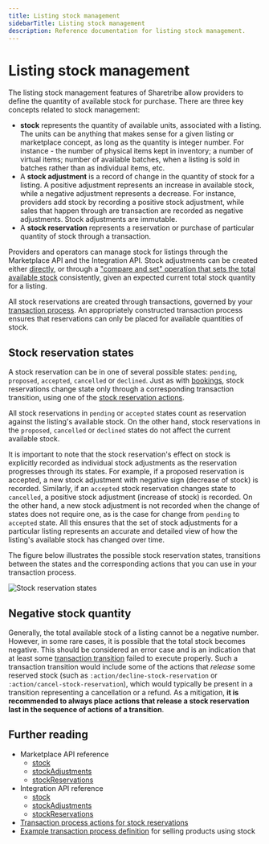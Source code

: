 ```yaml
---
title: Listing stock management
sidebarTitle: Listing stock management
description: Reference documentation for listing stock management.
---
```


# Listing stock management

The listing stock management features of Sharetribe allow providers to
define the quantity of available stock for purchase. There are three key
concepts related to stock management:

- **stock** represents the quantity of available units, associated with
  a listing. The units can be anything that makes sense for a given
  listing or marketplace concept, as long as the quantity is integer
  number. For instance - the number of physical items kept in inventory;
  a number of virtual items; number of available batches, when a listing
  is sold in batches rather than as individual items, etc.
- A **stock adjustment** is a record of change in the quantity of stock
  for a listing. A positive adjustment represents an increase in
  available stock, while a negative adjustment represents a decrease.
  For instance, providers add stock by recording a positive stock
  adjustment, while sales that happen through are transaction are
  recorded as negative adjustments. Stock adjustments are immutable.
- A **stock reservation** represents a reservation or purchase of
  particular quantity of stock through a transaction.

Providers and operators can manage stock for listings through the
Marketplace API and the Integration API. Stock adjustments can be
created either
[directly](https://www.sharetribe.com/api-reference/marketplace.html#create-stock-adjustment),
or through a
["compare and set" operation that sets the total available stock](https://www.sharetribe.com/api-reference/marketplace.html#compare-and-set-total-stock)
consistently, given an expected current total stock quantity for a
listing.

All stock reservations are created through transactions, governed by
your [transaction process](/concepts/transactions/transaction-process/). An
appropriately constructed transaction process ensures that reservations
can only be placed for available quantities of stock.

## Stock reservation states

A stock reservation can be in one of several possible states: `pending`,
`proposed`, `accepted`, `cancelled` or `declined`. Just as with
[bookings](/references/availability/#booking-states), stock reservations
change state only through a corresponding transaction transition, using
one of the
[stock reservation actions](/references/transaction-process-actions/#stock-reservations).

All stock reservations in `pending` or `accepted` states count as
reservation against the listing's available stock. On the other hand,
stock reservations in the `proposed`, `cancelled` or `declined` states
do not affect the current available stock.

It is important to note that the stock reservation's effect on stock is
explicitly recorded as individual stock adjustments as the reservation
progresses through its states. For example, if a proposed reservation is
accepted, a new stock adjustment with negative sign (decrease of stock)
is recorded. Similarly, if an `accepted` stock reservation changes state
to `cancelled`, a positive stock adjustment (increase of stock) is
recorded. On the other hand, a new stock adjustment is not recorded when
the change of states does not require one, as is the case for change
from `pending` to `accepted` state. All this ensures that the set of
stock adjustments for a particular listing represents an accurate and
detailed view of how the listing's available stock has changed over
time.

The figure below illustrates the possible stock reservation states,
transitions between the states and the corresponding actions that you
can use in your transaction process.

![Stock reservation states](./stock-reservation-states.png)

## Negative stock quantity

Generally, the total available stock of a listing cannot be a negative
number. However, in some rare cases, it is possible that the total stock
becomes negative. This should be considered an error case and is an
indication that at least some
[transaction transition](/concepts/transactions/transaction-process/) failed to
execute properly. Such a transaction transition would include some of
the actions that _release_ some reserved stock (such as
`:action/decline-stock-reservation`
or
`:action/cancel-stock-reservation`),
which would typically be present in a transition representing a
cancellation or a refund. As a mitigation, **it is recommended to always
place actions that release a stock reservation last in the sequence of
actions of a transition**.

## Further reading

- Marketplace API reference
  - [stock](https://www.sharetribe.com/api-reference/marketplace.html#stock)
  - [stockAdjustments](https://www.sharetribe.com/api-reference/marketplace.html#stock-adjustments)
  - [stockReservations](https://www.sharetribe.com/api-reference/marketplace.html#stock-reservations)
- Integration API reference
  - [stock](https://www.sharetribe.com/api-reference/integration.html#stock)
  - [stockAdjustments](https://www.sharetribe.com/api-reference/integration.html#stock-adjustments)
  - [stockReservations](https://www.sharetribe.com/api-reference/integration.html#stock-reservations)
- [Transaction process actions for stock reservations](/references/transaction-process-actions/#stock-reservations)
- [Example transaction process definition](https://github.com/sharetribe/example-processes#default-purchase)
  for selling products using stock
